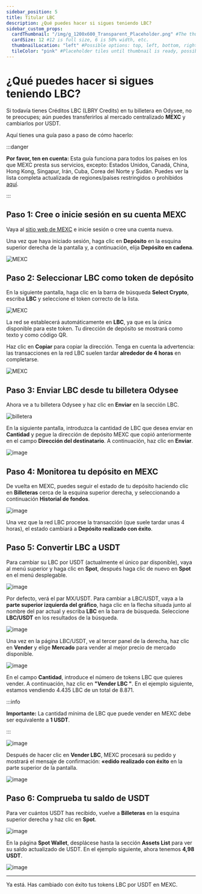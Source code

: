 ```yaml
---
sidebar_position: 5
title: Titular LBC
description: ¿Qué puedes hacer si sigues teniendo LBC?
sidebar_custom_props:
  cardThumbnail: "/img/g_1200x600_Transparent_Placeholder.png" #The thumbnail on the category card.
  cardSize: 12 #12 is full size, 6 is 50% width, etc.
  thumbnailLocation: "left" #Possible options: top, left, bottom, right, none
  tileColor: "pink" #Placeholder tiles until thumbnail is ready, possible options: blue, cream, darkpurple, lightpurple, mauve, orange, pink, none
---
```


# ¿Qué puedes hacer si sigues teniendo LBC?

Si todavía tienes Créditos LBC (LBRY Credits) en tu billetera en Odysee, no te preocupes; aún puedes transferirlos al mercado centralizado **MEXC** y cambiarlos por USDT.

Aquí tienes una guía paso a paso de cómo hacerlo:

:::danger

**Por favor, ten en cuenta:**
Esta guía funciona para todos los países en los que MEXC presta sus servicios, excepto: Estados Unidos, Canadá, China, Hong Kong, Singapur, Irán, Cuba, Corea del Norte y Sudán. Puedes ver la lista completa actualizada de regiones/países restringidos o prohibidos [aquí](https://www.mexc.com/learn/article/list-of-supported-and-restricted-countries-on-mexc/1).

:::

## Paso 1: Cree o inicie sesión en su cuenta MEXC

Vaya al [sitio web de MEXC](https://www.mexc.com/) e inicie sesión o cree una cuenta nueva.

Una vez que haya iniciado sesión, haga clic en **Depósito** en la esquina superior derecha de la pantalla y, a continuación, elija **Depósito en cadena**.

![MEXC](https://ipfs.skatehive.app/ipfs/bafybeih56cpvika4cyt6ad4ns4of3nu7oxtr7stfg7jodtyh2papl4vbzy)

## Paso 2: Seleccionar LBC como token de depósito

En la siguiente pantalla, haga clic en la barra de búsqueda **Select Crypto**, escriba **LBC** y seleccione el token correcto de la lista.

![MEXC](https://ipfs.skatehive.app/ipfs/bafkreibysnf4df5zrabcmk47gw7lk2z6p224pnhjtkztgu5ziqmgauooni)

La red se establecerá automáticamente en **LBC**, ya que es la única disponible para este token. Tu dirección de depósito se mostrará como texto y como código QR.

Haz clic en **Copiar** para copiar la dirección. Tenga en cuenta la advertencia: las transacciones en la red LBC suelen tardar **alrededor de 4 horas** en completarse.

![MEXC](https://ipfs.skatehive.app/ipfs/bafkreiaqueghhpy46qwlmpiymdc3giphvqgeawhjmgr754dkofad4cdw6m)

## Paso 3: Enviar LBC desde tu billetera Odysee

Ahora ve a tu billetera Odysee y haz clic en **Enviar** en la sección LBC.

![billetera](https://ipfs.skatehive.app/ipfs/bafkreiaonaslwfwgdyzvvqnwss5dmmdctnzhp2djxah5amdefp6p3x3bwe)

En la siguiente pantalla, introduzca la cantidad de LBC que desea enviar en **Cantidad** y pegue la dirección de depósito MEXC que copió anteriormente en el campo **Dirección del destinatario**. A continuación, haz clic en **Enviar**.

![image](https://ipfs.skatehive.app/ipfs/bafkreid35m7gsd6bf45ebposxqmappr7nowc3wucejckbkpnunyvhcx37a)

## Paso 4: Monitorea tu depósito en MEXC

De vuelta en MEXC, puedes seguir el estado de tu depósito haciendo clic en **Billeteras** cerca de la esquina superior derecha, y seleccionando a continuación **Historial de fondos**.

![image](https://ipfs.skatehive.app/ipfs/bafkreic6vbjcovl5o37cy44gzde3tpzzn7m2i7mod5df5k6ly2qgrbhfoa)

Una vez que la red LBC procese la transacción (que suele tardar unas 4 horas), el estado cambiará a **Depósito realizado con éxito**.

## Paso 5: Convertir LBC a USDT

Para cambiar su LBC por USDT (actualmente el único par disponible), vaya al menú superior y haga clic en **Spot**, después haga clic de nuevo en **Spot** en el menú desplegable.

![image](https://ipfs.skatehive.app/ipfs/bafkreifpxnobmhe3dgildo4us3z3m6flf3puxj2t3umsij2lbbspovrfzu)

Por defecto, verá el par MX/USDT. Para cambiar a LBC/USDT, vaya a la **parte superior izquierda del gráfico**, haga clic en la flecha situada junto al nombre del par actual y escriba **LBC** en la barra de búsqueda. Seleccione **LBC/USDT** en los resultados de la búsqueda.

![image](https://ipfs.skatehive.app/ipfs/bafkreifjhlw4vhfimjze2qwg2fjl3fc64s6rdaa2j7fhnmazki5prvucey)

Una vez en la página LBC/USDT, ve al tercer panel de la derecha, haz clic en **Vender** y elige **Mercado** para vender al mejor precio de mercado disponible.

![image](https://ipfs.skatehive.app/ipfs/bafkreiakvwpqjuixscq5v3hxg3pxlvfozqlmui6wrq3yz45eziyhmx7jv4)

En el campo **Cantidad**, introduce el número de tokens LBC que quieres vender. A continuación, haz clic en **"Vender LBC "**. En el ejemplo siguiente, estamos vendiendo 4.435 LBC de un total de 8.871.

:::info

**Importante:**
La cantidad mínima de LBC que puede vender en MEXC debe ser equivalente a **1 USDT**.

:::

![image](https://ipfs.skatehive.app/ipfs/bafkreib7t2sjqa2nwa5xglbw4nhutxnheljwfzjjcvvlfcavfnqdr3je2y)

Después de hacer clic en **Vender LBC**, MEXC procesará su pedido y mostrará el mensaje de confirmación: **«edido realizado con éxito** en la parte superior de la pantalla.

![image](https://ipfs.skatehive.app/ipfs/bafkreiclhkqoeqrfconaf6baz2kqzddmbuhjrabdjmh7wackthhn5jgcdm)

## Paso 6: Comprueba tu saldo de USDT

Para ver cuántos USDT has recibido, vuelve a **Billeteras** en la esquina superior derecha y haz clic en **Spot**.

![image](https://ipfs.skatehive.app/ipfs/bafkreiep2xbsc3cpmoe5xgqq3bj76e5qqe5rltdrryxbbe3p2n77dvpdqa)

En la página **Spot Wallet**, desplácese hasta la sección **Assets List** para ver su saldo actualizado de USDT. En el ejemplo siguiente, ahora tenemos **4,98 USDT**.

![image](https://ipfs.skatehive.app/ipfs/bafkreihuftf7ptt2f4fvvpx273uo4dllhwgx4cy4fgqprei7azxx276xgy)

---

Ya está. Has cambiado con éxito tus tokens LBC por USDT en MEXC.